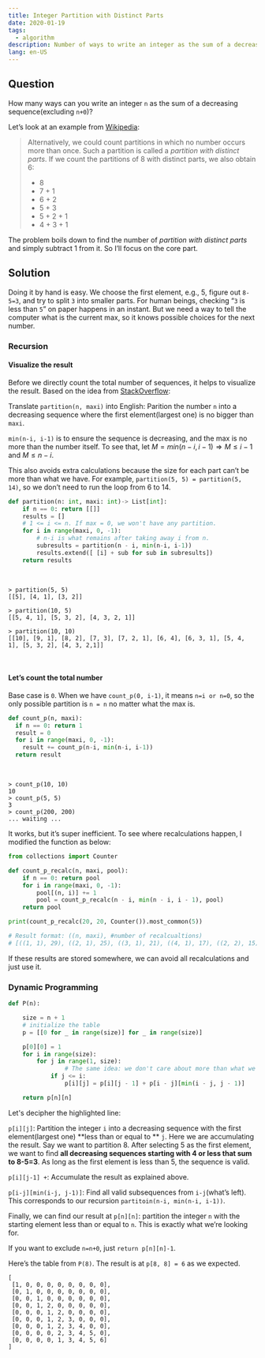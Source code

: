 ```yaml
---
title: Integer Partition with Distinct Parts
date: 2020-01-19
tags:
  - algorithm
description: Number of ways to write an integer as the sum of a decreasing sequence, e.g., 5=4+1=3+2
lang: en-US
---
```


## Question

How many ways can you write an integer `n` as the sum of a decreasing sequence(excluding `n+0`)?

Let’s look at an example from [Wikipedia](<https://en.wikipedia.org/wiki/Partition_(number_theory)>):

> Alternatively, we could count partitions in which no number occurs more than once. Such a partition is called a _partition with distinct parts_. If we count the partitions of 8 with distinct parts, we also obtain 6:
>
> - 8
> - 7 + 1
> - 6 + 2
> - 5 + 3
> - 5 + 2 + 1
> - 4 + 3 + 1

The problem boils down to find the number of _partition with distinct parts_ and simply subtract 1 from it. So I’ll focus on the core part.

## Solution

Doing it by hand is easy. We choose the first element, e.g., 5, figure out `8-5=3`, and try to split `3` into smaller parts. For human beings, checking “`3` is less than `5`” on paper happens in an instant. But we need a way to tell the computer what is the current max, so it knows possible choices for the next number.

### Recursion

#### Visualize the result

Before we directly count the total number of sequences, it helps to visualize the result. Based on the idea from [StackOverflow](https://stackoverflow.com/a/14162865):

Translate `partition(n, maxi)` into English: Parition the number `n` into a decreasing sequence where the first element(largest one) is no bigger than `maxi`.

`min(n-i, i-1)` is to ensure the sequence is decreasing, and the max is no more than the number itself. To see that, let $M = min(n-i, i-1) \Rightarrow M \leq i-1 \text{ and } M \leq n-i$.

This also avoids extra calculations because the size for each part can’t be more than what we have. For example, `partition(5, 5) = partition(5, 14)`, so we don’t need to run the loop from 6 to 14.

```python
def partition(n: int, maxi: int)-> List[int]:
    if n == 0: return [[]]
    results = []
    # 1 <= i <= n. If max = 0, we won't have any partition.
    for i in range(maxi, 0, -1):
      	# n-i is what remains after taking away i from n.
        subresults = partition(n - i, min(n-i, i-1))
        results.extend([ [i] + sub for sub in subresults])
    return results
```

<br />

```shell
> partition(5, 5)
[[5], [4, 1], [3, 2]]

> partition(10, 5)
[[5, 4, 1], [5, 3, 2], [4, 3, 2, 1]]

> partition(10, 10)
[[10], [9, 1], [8, 2], [7, 3], [7, 2, 1], [6, 4], [6, 3, 1], [5, 4, 1], [5, 3, 2], [4, 3, 2,1]]
```

<br />

#### Let’s count the total number

Base case is `0`. When we have `count_p(0, i-1)`, it means `n=i or n=0`, so the only possible partition is `n = n` no matter what the max is.

```python
def count_p(n, maxi):
  if n == 0: return 1
  result = 0
  for i in range(maxi, 0, -1):
    result += count_p(n-i, min(n-i, i-1))
  return result
```

<br />

```shell
> count_p(10, 10)
10
> count_p(5, 5)
3
> count_p(200, 200)
... waiting ...
```

It works, but it’s super inefficient. To see where recalculations happen, I modified the function as below:

```python
from collections import Counter

def count_p_recalc(n, maxi, pool):
    if n == 0: return pool
    for i in range(maxi, 0, -1):
        pool[(n, i)] += 1
        pool = count_p_recalc(n - i, min(n - i, i - 1), pool)
    return pool

print(count_p_recalc(20, 20, Counter()).most_common(5))

# Result format: ((n, maxi), #number of recalcualtions)
# [((1, 1), 29), ((2, 1), 25), ((3, 1), 21), ((4, 1), 17), ((2, 2), 15)]
```

If these results are stored somewhere, we can avoid all recalculations and just use it.

### Dynamic Programming

```python {12}
def P(n):

    size = n + 1
    # initialize the table
    p = [[0 for _ in range(size)] for _ in range(size)]

    p[0][0] = 1
    for i in range(size):
        for j in range(1, size):
         		# The same idea: we don't care about more than what we have
            if j <= i:
                p[i][j] = p[i][j - 1] + p[i - j][min(i - j, j - 1)]

    return p[n][n]
```

Let's decipher the highlighted line:

`p[i][j]`: Partition the integer `i` into a decreasing sequence with the first element(largest one) **less than or equal to ** `j`. Here we are accumulating the result. Say we want to partition 8. After selecting 5 as the first element, we want to find **all decreasing sequences starting with 4 or less that sum to 8-5=3**. As long as the first element is less than 5, the sequence is valid.

`p[i][j-1] +`: Accumulate the result as explained above.

`p[i-j][min(i-j, j-1)]`: Find all valid subsequences from `i-j`(what’s left). This corresponds to our recursion `partitoin(n-i, min(n-i, i-1))`.

Finally, we can find our result at `p[n][n]`: partition the integer `n` with the starting element less than or equal to `n`. This is exactly what we’re looking for.

If you want to exclude `n=n+0`, just `return p[n][n]-1`.

Here’s the table from `P(8)`. The result is at `p[8, 8] = 6` as we expected.

```text
[
 [1, 0, 0, 0, 0, 0, 0, 0, 0],
 [0, 1, 0, 0, 0, 0, 0, 0, 0],
 [0, 0, 1, 0, 0, 0, 0, 0, 0],
 [0, 0, 1, 2, 0, 0, 0, 0, 0],
 [0, 0, 0, 1, 2, 0, 0, 0, 0],
 [0, 0, 0, 1, 2, 3, 0, 0, 0],
 [0, 0, 0, 1, 2, 3, 4, 0, 0],
 [0, 0, 0, 0, 2, 3, 4, 5, 0],
 [0, 0, 0, 0, 1, 3, 4, 5, 6]
]
```
